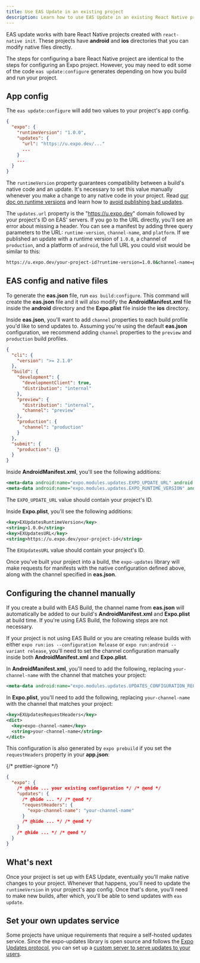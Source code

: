 ```yaml
---
title: Use EAS Update in an existing project
description: Learn how to use EAS Update in an existing React Native project.
---
```


EAS update works with bare React Native projects created with `react-native init`. These projects have **android** and **ios** directories that you can modify native files directly.

The steps for configuring a bare React Native project are identical to the steps for configuring an Expo project. However, you may need to edit some of the code `eas update:configure` generates depending on how you build and run your project.

## App config

The `eas update:configure` will add two values to your project's app config.

```json app.config
{
  "expo": {
    "runtimeVersion": "1.0.0",
    "updates": {
      "url": "https://u.expo.dev/..."
      ...
    }
    ...
  }
}
```

The `runtimeVersion` property guarantees compatibility between a build's native code and an update. It's necessary to set this value manually whenever you make a change to any native code in your project. Read [our doc on runtime versions](/eas-update/runtime-versions/#custom--runtimeversion) and learn how to [avoid publishing bad updates](/eas-update/runtime-versions/#avoiding-crashes-with-incompatible-updates).

The `updates.url` property is the "https://u.expo.dev" domain followed by your project's ID on EAS' servers. If you go to the URL directly, you'll see an error about missing a header. You can see a manifest by adding three query parameters to the URL: `runtime-version`, `channel-name`, and `platform`. If we published an update with a runtime version of `1.0.0`, a channel of `production`, and a platform of `android`, the full URL you could visit would be similar to this:

```sh
https://u.expo.dev/your-project-id?runtime-version=1.0.0&channel-name=production&platform=android
```

## EAS config and native files

To generate the **eas.json** file, run `eas build:configure`. This command will create the **eas.json** file and it will also modify the **AndroidManifest.xml** file inside the **android** directory and the **Expo.plist** file inside the **ios** directory.

Inside **eas.json**, you'll want to add `channel` properties to each build profile you'd like to send updates to. Assuming you're using the default **eas.json** configuration, we recommend adding `channel` properties to the `preview` and `production` build profiles.

```json eas.json
{
  "cli": {
    "version": ">= 2.1.0"
  },
  "build": {
    "development": {
      "developmentClient": true,
      "distribution": "internal"
    },
    "preview": {
      "distribution": "internal",
      "channel": "preview"
    },
    "production": {
      "channel": "production"
    }
  },
  "submit": {
    "production": {}
  }
}
```

Inside **AndroidManifest.xml**, you'll see the following additions:

```xml
<meta-data android:name="expo.modules.updates.EXPO_UPDATE_URL" android:value="https://u.expo.dev/your-project-id"/>
<meta-data android:name="expo.modules.updates.EXPO_RUNTIME_VERSION" android:value="1.0.0"/>
```

The `EXPO_UPDATE_URL` value should contain your project's ID.

Inside **Expo.plist**, you'll see the following additions:

```xml
<key>EXUpdatesRuntimeVersion</key>
<string>1.0.0</string>
<key>EXUpdatesURL</key>
<string>https://u.expo.dev/your-project-id</string>
```

The `EXUpdatesURL` value should contain your project's ID.

Once you've built your project into a build, the `expo-updates` library will make requests for manifests with the native configuration defined above, along with the channel specified in **eas.json**.

## Configuring the channel manually

If you create a build with EAS Build, the channel name from **eas.json** will automatically be added to our build's **AndroidManifest.xml** and **Expo.plist** at build time. If you're using EAS Build, the following steps are not necessary.

If your project is not using EAS Build or you are creating release builds with either `expo run:ios --configuration Release` or `expo run:android --variant release`, you'll need to set the channel configuration manually inside both **AndroidManifest.xml** and **Expo.plist**.

In **AndroidManifest.xml**, you'll need to add the following, replacing `your-channel-name` with the channel that matches your project:

```xml
<meta-data android:name="expo.modules.updates.UPDATES_CONFIGURATION_REQUEST_HEADERS_KEY" android:value="{&quot;expo-channel-name&quot;:&quot;your-channel-name&quot;}"/>
```

In **Expo.plist**, you'll need to add the following, replacing `your-channel-name` with the channel that matches your project:

```xml
<key>EXUpdatesRequestHeaders</key>
<dict>
  <key>expo-channel-name</key>
  <string>your-channel-name</string>
</dict>
```

This configuration is also generated by `expo prebuild` if you set the `requestHeaders` property in your **app.json**:

{/* prettier-ignore */}
```json app.json
{
  "expo": {
    /* @hide ... your existing configuration */ /* @end */
    "updates": {
      /* @hide ... */ /* @end */
      "requestHeaders": {
        "expo-channel-name": "your-channel-name"
      }
      /* @hide ... */ /* @end */
    }
    /* @hide ... */ /* @end */
  }
}
```

## What's next

Once your project is set up with EAS Update, eventually you'll make native changes to your project. Whenever that happens, you'll need to update the `runtimeVersion` in your project's app config. Once that's done, you'll need to make new builds, after which, you'll be able to send updates with `eas update`.

## Set your own updates service

Some projects have unique requirements that require a self-hosted updates service. Since the expo-updates library is open source and follows the [Expo Updates protocol](/technical-specs/expo-updates-0), you can set up a [custom server to serve updates to your users](/distribution/custom-updates-server).
